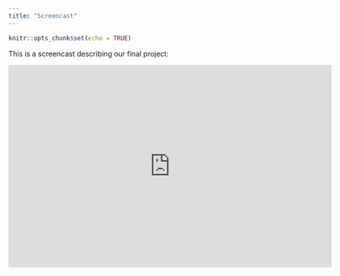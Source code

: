 ```yaml
---
title: "Screencast"
---
```


```r
knitr::opts_chunk$set(echo = TRUE)
```

This is a screencast describing our final project:

<iframe src="https://player.vimeo.com/video/304772516" width="640" height="400" frameborder="0" webkitallowfullscreen mozallowfullscreen allowfullscreen></iframe>
